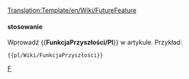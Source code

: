 <noinclude>[[Translation:Template/en/Wiki/FutureFeature]]</noinclude>
{{en/Ambox| type  = notice
| image = en/Manual/Base Set/Current event.png
| text  = <strong>W budowie</strong><br>Ta funkcja jest obecnie w '''w fazie rozwoju''', i nie jest obecnie dostępna w stabilnej wersji OpenTTD ani w [[pl/Archive/Community/Wersje nightly|nocnym budowaniu]].
}}<noinclude>

==== stosowanie====
Wprowadź <nowiki>{{</nowiki>'''FunkcjaPrzyszłości/Pl'''<nowiki>}}</nowiki> w artykule. Przykład:
<pre>{{pl/Wiki/FunkcjaPrzyszłości}}</pre>

<!--[[Category:Templates|F]][[Category:Message boxes|F]]--> [[Category:pl/Community/InfoBox|F]]</noinclude>